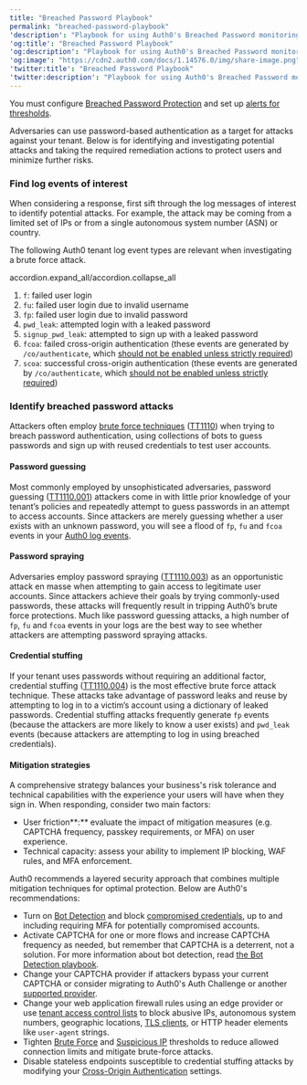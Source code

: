 ```yaml
---
title: "Breached Password Playbook"
permalink: "breached-password-playbook"
'description': "Playbook for using Auth0's Breached Password monitoring feature in the Security Center"
'og:title': "Breached Password Playbook"
'og:description': "Playbook for using Auth0's Breached Password monitoring feature in the Security Center"
'og:image': "https://cdn2.auth0.com/docs/1.14576.0/img/share-image.png"
'twitter:title': "Breached Password Playbook"
'twitter:description': "Playbook for using Auth0's Breached Password monitoring feature in the Security Center"
---
```


<Card title="Before you start">

You must configure [Breached Password Protection](https://auth0.com/docs/secure/attack-protection/breached-password-detection) and set up [alerts for thresholds](https://auth0.com/docs/secure/security-center/security-alerts).

</Card>

Adversaries can use password-based authentication as a target for attacks against your tenant. Below is for identifying and investigating potential attacks and taking the required remediation actions to protect users and minimize further risks.

### Find log events of interest

When considering a response, first sift through the log messages of interest to identify potential attacks. For example, the attack may be coming from a limited set of IPs or from a single autonomous system number (ASN) or country.

The following Auth0 tenant log event types are relevant when investigating a brute force attack.

accordion.expand_all/accordion.collapse_all

<Accordion title="Relevant log event types">

1. `f`: failed user login
2. `fu`: failed user login due to invalid username
3. `fp`: failed user login due to invalid password
4. `pwd_leak`: attempted login with a leaked password
5. `signup_pwd_leak`: attempted to sign up with a leaked password
6. `fcoa`: failed cross-origin authentication (these events are generated by `/co/authenticate`, which [should not be enabled unless strictly required](https://sec.okta.com/articles/2024/05/detecting-cross-origin-authentication-credential-stuffing-attacks/))
7. `scoa`: successful cross-origin authentication (these events are generated by `/co/authenticate`, which [should not be enabled unless strictly required](https://sec.okta.com/articles/2024/05/detecting-cross-origin-authentication-credential-stuffing-attacks/))

</Accordion>

### Identify breached password attacks

Attackers often employ [brute force techniques](/docs/ja-jp/secure/attack-protection/brute-force-protection) ([TT1110](https://attack.mitre.org/techniques/T1110/)) when trying to breach password authentication, using collections of bots to guess passwords and sign up with reused credentials to test user accounts.

#### Password guessing

Most commonly employed by unsophisticated adversaries, password guessing ([TT1110.001](https://attack.mitre.org/techniques/T1110/001/)) attackers come in with little prior knowledge of your tenant’s policies and repeatedly attempt to guess passwords in an attempt to access accounts. Since attackers are merely guessing whether a user exists with an unknown password, you will see a flood of `fp`, `fu` and `fcoa` events in your [Auth0 log events](/docs/ja-jp/deploy-monitor/logs/log-event-type-codes).

#### Password spraying

Adversaries employ password spraying ([TT1110.003](https://attack.mitre.org/techniques/T1110/003/)) as an opportunistic attack en masse when attempting to gain access to legitimate user accounts. Since attackers achieve their goals by trying commonly-used passwords, these attacks will frequently result in tripping Auth0’s brute force protections. Much like password guessing attacks, a high number of `fp`, `fu` and `fcoa` events in your logs are the best way to see whether attackers are attempting password spraying attacks.

#### Credential stuffing

If your tenant uses passwords without requiring an additional factor, credential stuffing ([TT1110.004](https://attack.mitre.org/techniques/T1110/004/)) is the most effective brute force attack technique. These attacks take advantage of password leaks and reuse by attempting to log in to a victim’s account using a dictionary of leaked passwords. Credential stuffing attacks frequently generate `fp` events (because the attackers are more likely to know a user exists) and `pwd_leak` events (because attackers are attempting to log in using breached credentials).

#### Mitigation strategies

A comprehensive strategy balances your business's risk tolerance and technical capabilities with the experience your users will have when they sign in. When responding, consider two main factors:

* User friction**:** evaluate the impact of mitigation measures (e.g. CAPTCHA frequency, passkey requirements, or <Tooltip data-tooltip-id="react-containers-DefinitionTooltip-0" href="/docs/ja-jp/glossary?term=multifactor-authentication" tip="多要素認証（MFA）: ユーザー名とパスワードに加えて、SMS経由のコードなどの要素を使用するユーザー認証プロセス。" cta="用語集の表示">MFA</Tooltip>) on user experience.
* Technical capacity: assess your ability to implement IP blocking, WAF rules, and MFA enforcement.

Auth0 recommends a layered security approach that combines multiple mitigation techniques for optimal protection. Below are Auth0's recommendations:

* Turn on [Bot Detection](/docs/ja-jp/secure/attack-protection/bot-detection) and block [compromised credentials](/docs/secure/attack-protection/breached-password-detection#configure-response-scenarios), up to and including requiring MFA for potentially compromised accounts.
* Activate CAPTCHA for one or more flows and increase CAPTCHA frequency as needed, but remember that CAPTCHA is a deterrent, not a solution. For more information about <Tooltip data-tooltip-id="react-containers-DefinitionTooltip-1" href="/docs/ja-jp/glossary?term=bot-detection" tip="ボット検知: Auth0がログインプロセス中にCAPTCHAを有効にすることで、疑わしいボットトラフィックをブロックする攻撃防御の形式。" cta="用語集の表示">bot detection</Tooltip>, read [the Bot Detection playbook](/docs/ja-jp/secure/attack-protection/playbooks/bot-detection-playbook).
* Change your CAPTCHA provider if attackers bypass your current CAPTCHA or consider migrating to Auth0's Auth Challenge or another [supported provider](/docs/ja-jp/secure/attack-protection/bot-detection/configure-captcha).
* Change your web application firewall rules using an edge provider or use [tenant access control lists](/docs/ja-jp/secure/tenant-access-control-list) to block abusive IPs, autonomous system numbers, geographic locations, [TLS clients](/docs/ja-jp/customize/custom-domains/self-managed-certificates/tls-ssl), or HTTP header elements like `user-agent` strings.
* Tighten [Brute Force](/docs/ja-jp/secure/attack-protection/brute-force-protection) and [Suspicious IP](/docs/ja-jp/secure/attack-protection/suspicious-ip-throttling) thresholds to reduce allowed connection limits and mitigate brute-force attacks.
* Disable stateless endpoints susceptible to credential stuffing attacks by modifying your [Cross-Origin Authentication](/docs/ja-jp/authenticate/login/cross-origin-authentication) settings.